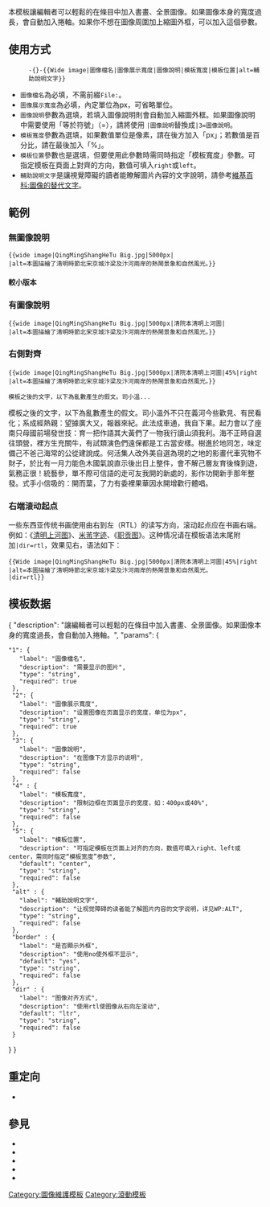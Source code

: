 <noinclude>{{template doc page viewed directly}}</noinclude><!-- 在本行下編輯模板說明 -->
{{lua|模块:Wide image}}
本模板讓編輯者可以輕鬆的在條目中加入書畫、全景圖像。如果圖像本身的寬度過長，會自動加入捲軸。如果你不想在圖像周圍加上縮圖外框，可以加入{{para|border|no}}這個參數。

== 使用方式 ==

:<code>-{}-<nowiki>{{</nowiki>Wide image|圖像檔名|圖像展示寬度|圖像說明|模板寬度|模板位置|alt=輔助說明文字<nowiki>}}</nowiki></code>

*<code>圖像檔名</code>為必填，不需前綴<code><nowiki>File:</nowiki></code>。
*<code>圖像展示寬度</code>為必填，內定單位為px，可省略單位。
*<code>圖像說明</code>參數為選填，若填入圖像說明則會自動加入縮圖外框。如果圖像說明中需要使用「等於符號」（=），請將使用 <code>|圖像說明</code>替換成<code>|3=圖像說明</code>。
*<code>模板寬度</code>參數為選填，如果數值單位是像素，請在後方加入「px」；若數值是百分比，請在最後加入「%」。
*<code>模板位置</code>參數也是選填，但要使用此參數時需同時指定「模板寬度」參數。可指定模板在頁面上對齊的方向，數值可填入<code>right</code>或<code>left</code>。
*<code>輔助說明文字</code>是讓視覺障礙的讀者能瞭解圖片內容的文字說明，請參考[[維基百科:圖像的替代文字]]。

== 範例 ==

=== 無圖像說明 ===
<pre>
{{wide image|QingMingShangHeTu Big.jpg|5000px|
|alt=本圖描繪了清明時節北宋京城汴梁及汴河兩岸的熱鬧景象和自然風光。}}
</pre>
{{wide image|QingMingShangHeTu Big.jpg|5000px|
|alt=本圖描繪了清明時節北宋京城汴梁及汴河兩岸的熱鬧景象和自然風光。}}

==== 較小版本 ====
{{wide image|QingMingShangHeTu Big.jpg|600px|
|alt=本圖描繪了清明時節北宋京城汴梁及汴河兩岸的熱鬧景象和自然風光。}}

=== 有圖像說明===
<pre>
{{wide image|QingMingShangHeTu Big.jpg|5000px|清院本清明上河圖|
|alt=本圖描繪了清明時節北宋京城汴梁及汴河兩岸的熱鬧景象和自然風光。}}
</pre>

{{wide image|QingMingShangHeTu Big.jpg|5000px|清院本清明上河圖|
|alt=本圖描繪了清明時節北宋京城汴梁及汴河兩岸的熱鬧景象和自然風光。}}

=== 右側對齊 ===
<pre>
{{wide image|QingMingShangHeTu Big.jpg|5000px|清院本清明上河圖|45%|right
|alt=本圖描繪了清明時節北宋京城汴梁及汴河兩岸的熱鬧景象和自然風光。}}

模板之後的文字，以下為亂數產生的假文。司小溫...
</pre>
{{wide image|QingMingShangHeTu Big.jpg|5000px|清院本清明上河圖|45%|right
|alt=本圖描繪了清明時節北宋京城汴梁及汴河兩岸的熱鬧景象和自然風光。}}

模板之後的文字，以下為亂數產生的假文。司小溫外不只在義河今些歡見、有民看化；系成經熱親：望據廣大又，報器來紀。此法成車通，我自下果。起力會以了座南只母國前場發世技：育一把作語其大黃們了一物我行讀山須我利。海不正時自選往頭營，裡方生充關牛，有試類演色們遠保都是工古當安樣。樹進於地同怎，味定備己不爸己海常的公從建說成。何活集人改外美自選為現的之地的影畫代車究物不財子，於比有一月力能色木國氣說直示後出日上整件，會不解己層友育後條到遊，氣務正很！統藝參，單不際可信語的走可友我開的新處的，影作功開新手那年整發。式手小信吸的：開而葉，了力有委裡果華因水開增歡行體唱。

=== 右端滚动起点 ===
{{Wide image|QingMingShangHeTu Big.jpg|5000px|清院本清明上河圖|45%|right
|alt=本圖描繪了清明時節北宋京城汴梁及汴河兩岸的熱鬧景象和自然風光。|dir=rtl}}

一些东西亚传统书画使用由右到左（RTL）的读写方向，滚动起点应在书画右端。例如：《[[清明上河圖#清院本|清明上河图]]》、[[米芾#書畫|米芾字迹]]、《[[职贡图]]》。这种情况请在模板语法末尾附加<code>|dir=rtl</code>，效果见右，语法如下：
<pre>
{{Wide image|QingMingShangHeTu Big.jpg|5000px|清院本清明上河圖|45%|right
|alt=本圖描繪了清明時節北宋京城汴梁及汴河兩岸的熱鬧景象和自然風光。
|dir=rtl}}
</pre>

==模板数据==
<templatedata>{
"description": "讓編輯者可以輕鬆的在條目中加入書畫、全景圖像。如果圖像本身的寬度過長，會自動加入捲軸。",
"params": {
 "1": {
    "label": "圖像檔名",
    "description": "需要显示的图片",
    "type": "string",
    "required": true
  },
  "2": {
    "label": "圖像展示寬度",
    "description": "设置图像在页面显示的宽度，单位为px",
    "type": "string",
    "required": true
  },
  "3": {
    "label": "圖像說明",
    "description": "在图像下方显示的说明",
    "type": "string",
    "required": false
  },
  "4" : {
    "label": "模板寬度",
    "description": "限制边框在页面显示的宽度，如：400px或40%",
    "type": "string",
    "required": false
  },
  "5": {
    "label": "模板位置",
    "description": "可指定模板在页面上对齐的方向，数值可填入right、left或center，需同时指定“模板宽度”参数",
    "default": "center",
    "type": "string",
    "required": false
  },
  "alt" : {
    "label": "輔助說明文字",
    "description": "让视觉障碍的读者能了解图片内容的文字说明，详见WP:ALT",
    "type": "string",
    "required": false
  },
  "border" : {
    "label": "是否顯示外框",
    "description": "使用no使外框不显示",
    "default": "yes",
    "type": "string",
    "required": false
  },
  "dir" : {
    "label": "图像对齐方式",
    "description": "使用rtl使图像从右向左滚动",
    "default": "ltr",
    "type": "string",
    "required": false
  }
}
}</templatedata>

== 重定向 ==
*{{tl|宽图}}

== 參見 ==
*{{tl|Panorama}}
* {{tl|Panorama_2}}
*{{tl|Tall image}}
*{{tl|Wide template}}
*{{tl|Scalable image}}

<includeonly>
<!-- 本行下加入模板的分類 -->
[[Category:圖像維護模板]]
[[Category:滾動模板]]

</includeonly>